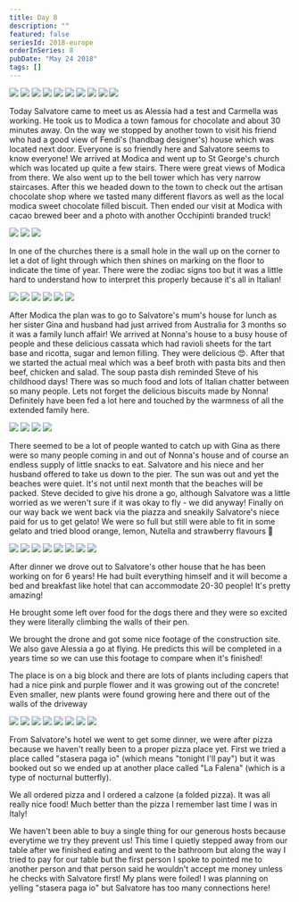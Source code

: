```yaml
---
title: Day 8
description: ""
featured: false
seriesId: 2018-europe
orderInSeries: 8
pubDate: "May 24 2018"
tags: []
---
```



<Grid columns={4}>
  <Img
    src="http://localhost:53409/Europe/day-08_files/8efd7f53-4f3f-4fd3-9037-138e31dcabb0-938e9aaaf66c20d0f3e790a5cf5f1b9c595844cf.jpg"
    colSpan={2}
    rowSpan={2}
  />
  <Img src="http://localhost:53409/Europe/day-08_files/957e7c5c-a90f-4a5a-ba56-69fad6ca3689-cf8a10f4eb2f67ca0418bee148befa34d5b31561.jpg" />
  <Img src="http://localhost:53409/Europe/day-08_files/6e8825c8-504b-4073-836f-1a40918bf084-d40f7ff44e07ffa84fd2513e9b93040379e29345.jpg" />
  <Img src="http://localhost:53409/Europe/day-08_files/f2fed7c2-c3e7-4966-aebf-cb82b2f12acd-baf74f3db35695a9cd9f017099816c368ed84a33.jpg" />
  <Img src="http://localhost:53409/Europe/day-08_files/b4f83dd6-f2d5-4881-9688-a78b7812c715-84b77d61e7788f0a96251eaabf4c32602cbddaea.jpg" />
  <Img src="http://localhost:53409/Europe/day-08_files/89c3f341-8341-4a90-965d-f6ac38733973-a76c08787c6ee9d5bfa41b3aaf45d91da8a8d2ae.jpg" />
  <Img
    src="http://localhost:53409/Europe/day-08_files/bac7380e-1b58-40fb-b0d4-a74cc351bd6d-958b9a2f2c4e6c63de2673e7bc4c0d5aad43a1e6.jpg"
    colSpan={2}
    rowSpan={2}
  />
  <Img src="http://localhost:53409/Europe/day-08_files/44cbb8c3-b7ec-4182-8370-1c913c4e5374-053bb80984cf19e12b30650b72eb5d9636ec50cd.jpg" />
  <Img src="http://localhost:53409/Europe/day-08_files/a951d545-7cfd-4106-addd-a676c4ce177e-951e7bdd960c8b49d870940c1905ed72cba56b8e.jpg" />
  <Img src="http://localhost:53409/Europe/day-08_files/c6ee10a4-b6fd-4964-935d-ad6c2c1ffd42-7c812eb9f217fd0b003c9fb0e5de908758d2f380.jpg" />
</Grid>

Today Salvatore came to meet us as Alessia had a test and Carmella was working. He took us to Modica a town famous for chocolate and about 30 minutes away. On the way we stopped by another town to visit his friend who had a good view of Fendi's (handbag designer's) house which was located next door. Everyone is so friendly here and Salvatore seems to know everyone! We arrived at Modica and went up to St George's church which was located up quite a few stairs. There were great views of Modica from there. We also went up to the bell tower which has very narrow staircases. After this we headed down to the town to check out the artisan chocolate shop where we tasted many different flavors as well as the local modica sweet chocolate filled biscuit. Then ended our visit at Modica with cacao brewed beer and a photo with another Occhipinti branded truck!

<Grid columns={3}>
  <Img
    src="http://localhost:53409/Europe/day-08_files/1ca7ce5c-47a1-4ecf-85a3-0ad618ee545f-1597c781311825bfb61f4c67cff94f61920ac10f.jpg"
    colSpan={2}
    rowSpan={2}
  />
  <Img src="http://localhost:53409/Europe/day-08_files/8ac22485-e980-4cdb-8590-4db992b1657b-81fac969f9606b1876aeeb23488c3de8ee2c28ec.jpg" />
  <Img src="http://localhost:53409/Europe/day-08_files/81b8de43-4203-4189-8897-9c60f58f072b-636fcda1ea0a01dbf02c7e8763321022343f1456.jpg" />
</Grid>

In one of the churches there is a small hole in the wall up on the corner to let a dot of light through which then shines on marking on the floor to indicate the time of year. There were the zodiac signs too but it was a little hard to understand how to interpret this properly because it's all in Italian!

<Grid columns={3}>
  <Img
    src="http://localhost:53409/Europe/day-08_files/fa7ea12f-67c0-4677-9b0c-ca3b68181ecc-e6bd0b54a8aa5435e439896e77763df2133211f9.jpg"
    colSpan={2}
    rowSpan={2}
  />
  <Img src="http://localhost:53409/Europe/day-08_files/df01db71-7500-481d-89ee-737d31cf2a4b-8164dc6701a94faa859b3ef4b55a3c4295a14095.jpg" />
  <Img src="http://localhost:53409/Europe/day-08_files/ac2e51bf-6d15-4612-bef4-9f6f5e7a5215-ea8cae46213511052a0bcabe91b26ec8debbe8cd.jpg" />
  <Img src="http://localhost:53409/Europe/day-08_files/25ba93ff-ce79-4795-a750-eb98c4560941-3dd53b1538d1ce4af0371168a23249bf1e8d36ae.jpg" />
  <Img src="http://localhost:53409/Europe/day-08_files/de782c1c-4dbb-4ba6-94fc-bab1490d214d-bc3bc57293fe98c9d31242b07f572516efd49a3d.jpg" />
  <Img src="http://localhost:53409/Europe/day-08_files/d16ffa38-c7d2-4732-865f-0bbc2ebec4d8-a1b5278700019d4fea07560176107eb461d2d37c.jpg" />
</Grid>

After Modica the plan was to go to Salvatore's mum's house for lunch as her sister Gina and husband had just arrived from Australia for 3 months so it was a family lunch affair! We arrived at Nonna's house to a busy house of people and these delicious cassata which had ravioli sheets for the tart base and ricotta, sugar and lemon filling. They were delicious 😍. After that we started the actual meal which was a beef broth with pasta bits and then beef, chicken and salad. The soup pasta dish reminded Steve of his childhood days! There was so much food and lots of Italian chatter between so many people. Lets not forget the delicious biscuits made by Nonna! Definitely have been fed a lot here and touched by the warmness of all the extended family here.

<Grid columns={2}>
  <Img src="http://localhost:53409/Europe/day-08_files/ef664cfd-2f02-44ba-bede-7a062867ff12-c48ae58751d26d440f8137509558ad788ac56ea9.jpg" />
  <Img src="http://localhost:53409/Europe/day-08_files/40bb16aa-c113-48c4-b13f-0733b7b60262-d9cb98fcc4919fec87e8e11570ffed96ef5936e4.jpg" />
  <Img src="http://localhost:53409/Europe/day-08_files/c95093c1-478b-4340-b08b-85288481b496-aa0b91ccf39c50b04595cea5b5979e13c4d82b43.jpg" />
  <Img src="http://localhost:53409/Europe/day-08_files/95606496-ac58-40fa-89bb-08c0c7d565a5-a260dcc6e9d4bfde8bdff996528ba98d526ecc92.jpg" />
</Grid>

There seemed to be a lot of people wanted to catch up with Gina as there were so many people coming in and out of Nonna's house and of course an endless supply of little snacks to eat. Salvatore and his niece and her husband offered to take us down to the pier. The sun was out and yet the beaches were quiet. It's not until next month that the beaches will be packed. Steve decided to give his drone a go, although Salvatore was a little worried as we weren't sure if it was okay to fly - we did anyway! Finally on our way back we went back via the piazza and sneakily Salvatore's niece paid for us to get gelato! We were so full but still were able to fit in some gelato and tried blood orange, lemon, Nutella and strawberry flavours 🐷

<Grid columns={12}>
  <Img
    src="http://localhost:53409/Europe/day-08_files/5b993f14-6163-4c74-a9a1-990b742c54cd-59bba04c936a53d82c5f432daee07d2fda5e40b5.jpg"
    colSpan={3}
  />
  <Img
    src="http://localhost:53409/Europe/day-08_files/dcac80ca-e0fc-4486-a9f9-ef7d1aa90b6a-67186fb1799240092cf426789a709b50410fdebe.jpg"
    colSpan={3}
  />
  <Img
    src="http://localhost:53409/Europe/day-08_files/6426c770-d831-4a3f-9a0e-1f94927c1dc4-7af5147470a228dfb2941737a09d104b375a963b.jpg"
    colSpan={6}
    rowSpan={2}
  />
  <Img
    src="http://localhost:53409/Europe/day-08_files/ae51c9cf-be0a-4301-b532-98de32f3ade1-dda67c6ade8aebd19463ded53fb88813b4a2784e.jpg"
    colSpan={3}
  />
  <Img
    src="http://localhost:53409/Europe/day-08_files/d7bd6022-0564-4837-ac53-85983150ed52-69b97fbd08a9d1073f218de4eb759f51db6fbdc8.jpg"
    colSpan={3}
  />
  <Img
    src="http://localhost:53409/Europe/day-08_files/2700eb5d-b632-41f1-b786-f72a8002ff48-b9b145e1eb12b4ca7d87642d3007fd8904344fbb.jpg"
    colSpan={4}
  />
  <Img
    src="http://localhost:53409/Europe/day-08_files/7717437d-ca85-43d0-8d4a-ad14c9ada7b2-0ef32227472a1062bce86d809c5f211bbda1bc50.jpg"
    colSpan={4}
  />
  <Img
    src="http://localhost:53409/Europe/day-08_files/f7a650b5-36a5-45b0-9afc-6bd8a73ccbc6-6e477cfb1c624bb4a8e2964fb4c8e22623316fc2.jpg"
    colSpan={4}
  />
</Grid>

After dinner we drove out to Salvatore's other house that he has been working on for 6 years! He had built everything himself and it will become a bed and breakfast like hotel that can accommodate 20-30 people! It's pretty amazing!

He brought some left over food for the dogs there and they were so excited they were literally climbing the walls of their pen.

We brought the drone and got some nice footage of the construction site. We also gave Alessia a go at flying. He predicts this will be completed in a years time so we can use this footage to compare when it's finished!

The place is on a big block and there are lots of plants including capers that had a nice pink and purple flower and it was growing out of the concrete! Even smaller, new plants were found growing here and there out of the walls of the driveway

<Grid columns={12}>
  <Img
    src="http://localhost:53409/Europe/day-08_files/58a0a29d-4748-4e5b-9a50-38250666e2d6-fac17b19f11456a4e57639911ab15a3f0350fbbb.jpg"
    colSpan={3}
  />
  <Img
    src="http://localhost:53409/Europe/day-08_files/2b9fd553-370e-449f-9d56-ef33f92742a2-1b77765bf4b270f570e72d041c5aae46b8629ead.jpg"
    colSpan={3}
  />
  <Img
    src="http://localhost:53409/Europe/day-08_files/3d8625db-563a-4838-9cd3-f91327a8c98f-e1e6e2d75bf1d3f1c80921455f640de0b7838a89.jpg"
    colSpan={6}
    rowSpan={2}
  />
  <Img
    src="http://localhost:53409/Europe/day-08_files/fdfea77e-17fc-4ffb-9cb1-b0c50f495ab7-ddef058b60bb36cf587802b511570f306698469d.jpg"
    colSpan={3}
  />
  <Img
    src="http://localhost:53409/Europe/day-08_files/4d69f8c4-83a1-442e-9e4b-6d42870a2d58-eee3cd1ad56876e989f92bccb9ef57c7c1260198.jpg"
    colSpan={3}
  />
  <Img
    src="http://localhost:53409/Europe/day-08_files/73b830b9-ec37-4db5-8d7d-9bbea80f3393-650c42553cd616901d0d402b371fa2acd8f1cdc4.jpg"
    colSpan={4}
  />
  <Img
    src="http://localhost:53409/Europe/day-08_files/a9a326f1-38dd-4990-bcff-496d4f9ff1b9-f3e25f89b3db4c60d5ae0a80b87e378169d20dc0.jpg"
    colSpan={4}
  />
  <Img
    src="http://localhost:53409/Europe/day-08_files/929513a1-7e55-46ad-bf17-4ac43c248842-085e8842fe4a5ea5298e99e7299a101bf885fa97.jpg"
    colSpan={4}
  />
</Grid>

From Salvatore's hotel we went to get some dinner, we were after pizza because we haven't really been to a proper pizza place yet. First we tried a place called "stasera paga io" (which means "tonight I'll pay") but it was booked out so we ended up at another place called "La Falena" (which is a type of nocturnal butterfly).

We all ordered pizza and I ordered a calzone (a folded pizza). It was all really nice food! Much better than the pizza I remember last time I was in Italy!

We haven't been able to buy a single thing for our generous hosts because everytime we try they prevent us! This time I quietly stepped away from our table after we finished eating and went to the bathroom but along the way I tried to pay for our table but the first person I spoke to pointed me to another person and that person said he wouldn't accept me money unless he checks with Salvatore first! My plans were foiled! I was planning on yelling "stasera paga io" but Salvatore has too many connections here!
